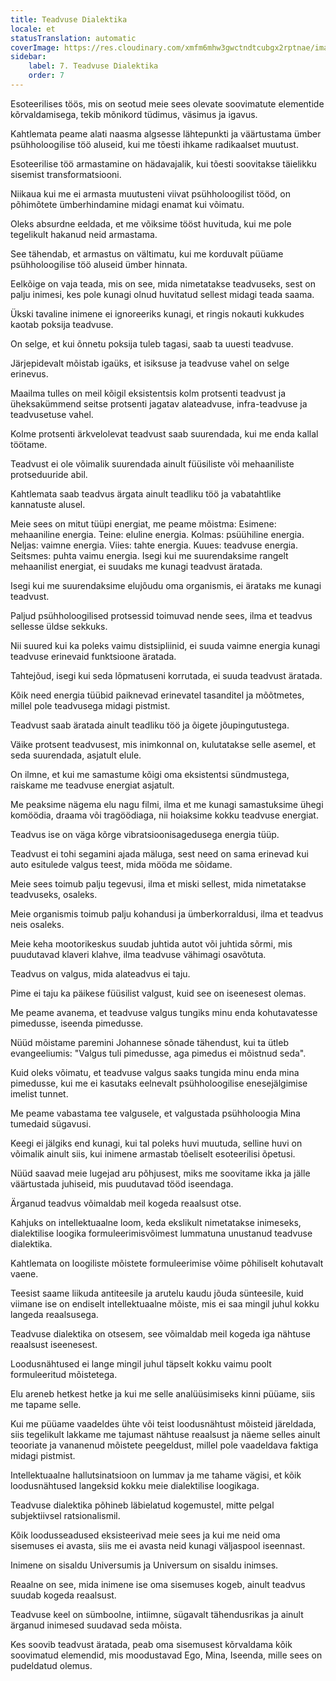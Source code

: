 ```yaml
---
title: Teadvuse Dialektika
locale: et
statusTranslation: automatic
coverImage: https://res.cloudinary.com/xmfm6mhw3gwctndtcubgx2rptnae/image/upload/v1741354419/small_cover_la_gran_rebelion_28716e29d2.webp
sidebar:
    label: 7. Teadvuse Dialektika
    order: 7
---
```

Esoteerilises töös, mis on seotud meie sees olevate soovimatute elementide kõrvaldamisega, tekib mõnikord tüdimus, väsimus ja igavus.

Kahtlemata peame alati naasma algsesse lähtepunkti ja väärtustama ümber psühholoogilise töö aluseid, kui me tõesti ihkame radikaalset muutust.

Esoteerilise töö armastamine on hädavajalik, kui tõesti soovitakse täielikku sisemist transformatsiooni.

Niikaua kui me ei armasta muutusteni viivat psühholoogilist tööd, on põhimõtete ümberhindamine midagi enamat kui võimatu.

Oleks absurdne eeldada, et me võiksime tööst huvituda, kui me pole tegelikult hakanud neid armastama.

See tähendab, et armastus on vältimatu, kui me korduvalt püüame psühholoogilise töö aluseid ümber hinnata.

Eelkõige on vaja teada, mis on see, mida nimetatakse teadvuseks, sest on palju inimesi, kes pole kunagi olnud huvitatud sellest midagi teada saama.

Ükski tavaline inimene ei ignoreeriks kunagi, et ringis nokauti kukkudes kaotab poksija teadvuse.

On selge, et kui õnnetu poksija tuleb tagasi, saab ta uuesti teadvuse.

Järjepidevalt mõistab igaüks, et isiksuse ja teadvuse vahel on selge erinevus.

Maailma tulles on meil kõigil eksistentsis kolm protsenti teadvust ja üheksakümmend seitse protsenti jagatav alateadvuse, infra-teadvuse ja teadvusetuse vahel.

Kolme protsenti ärkvelolevat teadvust saab suurendada, kui me enda kallal töötame.

Teadvust ei ole võimalik suurendada ainult füüsiliste või mehaaniliste protseduuride abil.

Kahtlemata saab teadvus ärgata ainult teadliku töö ja vabatahtlike kannatuste alusel.

Meie sees on mitut tüüpi energiat, me peame mõistma: Esimene: mehaaniline energia. Teine: eluline energia. Kolmas: psüühiline energia. Neljas: vaimne energia. Viies: tahte energia. Kuues: teadvuse energia. Seitsmes: puhta vaimu energia. Isegi kui me suurendaksime rangelt mehaanilist energiat, ei suudaks me kunagi teadvust äratada.

Isegi kui me suurendaksime elujõudu oma organismis, ei ärataks me kunagi teadvust.

Paljud psühholoogilised protsessid toimuvad nende sees, ilma et teadvus sellesse üldse sekkuks.

Nii suured kui ka poleks vaimu distsipliinid, ei suuda vaimne energia kunagi teadvuse erinevaid funktsioone äratada.

Tahtejõud, isegi kui seda lõpmatuseni korrutada, ei suuda teadvust äratada.

Kõik need energia tüübid paiknevad erinevatel tasanditel ja mõõtmetes, millel pole teadvusega midagi pistmist.

Teadvust saab äratada ainult teadliku töö ja õigete jõupingutustega.

Väike protsent teadvusest, mis inimkonnal on, kulutatakse selle asemel, et seda suurendada, asjatult elule.

On ilmne, et kui me samastume kõigi oma eksistentsi sündmustega, raiskame me teadvuse energiat asjatult.

Me peaksime nägema elu nagu filmi, ilma et me kunagi samastuksime ühegi komöödia, draama või tragöödiaga, nii hoiaksime kokku teadvuse energiat.

Teadvus ise on väga kõrge vibratsioonisagedusega energia tüüp.

Teadvust ei tohi segamini ajada mäluga, sest need on sama erinevad kui auto esitulede valgus teest, mida mööda me sõidame.

Meie sees toimub palju tegevusi, ilma et miski sellest, mida nimetatakse teadvuseks, osaleks.

Meie organismis toimub palju kohandusi ja ümberkorraldusi, ilma et teadvus neis osaleks.

Meie keha mootorikeskus suudab juhtida autot või juhtida sõrmi, mis puudutavad klaveri klahve, ilma teadvuse vähimagi osavõtuta.

Teadvus on valgus, mida alateadvus ei taju.

Pime ei taju ka päikese füüsilist valgust, kuid see on iseenesest olemas.

Me peame avanema, et teadvuse valgus tungiks minu enda kohutavatesse pimedusse, iseenda pimedusse.

Nüüd mõistame paremini Johannese sõnade tähendust, kui ta ütleb evangeeliumis: "Valgus tuli pimedusse, aga pimedus ei mõistnud seda".

Kuid oleks võimatu, et teadvuse valgus saaks tungida minu enda mina pimedusse, kui me ei kasutaks eelnevalt psühholoogilise enesejälgimise imelist tunnet.

Me peame vabastama tee valgusele, et valgustada psühholoogia Mina tumedaid sügavusi.

Keegi ei jälgiks end kunagi, kui tal poleks huvi muutuda, selline huvi on võimalik ainult siis, kui inimene armastab tõeliselt esoteerilisi õpetusi.

Nüüd saavad meie lugejad aru põhjusest, miks me soovitame ikka ja jälle väärtustada juhiseid, mis puudutavad tööd iseendaga.

Ärganud teadvus võimaldab meil kogeda reaalsust otse.

Kahjuks on intellektuaalne loom, keda ekslikult nimetatakse inimeseks, dialektilise loogika formuleerimisvõimest lummatuna unustanud teadvuse dialektika.

Kahtlemata on loogiliste mõistete formuleerimise võime põhiliselt kohutavalt vaene.

Teesist saame liikuda antiteesile ja arutelu kaudu jõuda sünteesile, kuid viimane ise on endiselt intellektuaalne mõiste, mis ei saa mingil juhul kokku langeda reaalsusega.

Teadvuse dialektika on otsesem, see võimaldab meil kogeda iga nähtuse reaalsust iseenesest.

Loodusnähtused ei lange mingil juhul täpselt kokku vaimu poolt formuleeritud mõistetega.

Elu areneb hetkest hetke ja kui me selle analüüsimiseks kinni püüame, siis me tapame selle.

Kui me püüame vaadeldes ühte või teist loodusnähtust mõisteid järeldada, siis tegelikult lakkame me tajumast nähtuse reaalsust ja näeme selles ainult teooriate ja vananenud mõistete peegeldust, millel pole vaadeldava faktiga midagi pistmist.

Intellektuaalne hallutsinatsioon on lummav ja me tahame vägisi, et kõik loodusnähtused langeksid kokku meie dialektilise loogikaga.

Teadvuse dialektika põhineb läbielatud kogemustel, mitte pelgal subjektiivsel ratsionalismil.

Kõik loodusseadused eksisteerivad meie sees ja kui me neid oma sisemuses ei avasta, siis me ei avasta neid kunagi väljaspool iseennast.

Inimene on sisaldu Universumis ja Universum on sisaldu inimses.

Reaalne on see, mida inimene ise oma sisemuses kogeb, ainult teadvus suudab kogeda reaalsust.

Teadvuse keel on sümboolne, intiimne, sügavalt tähendusrikas ja ainult ärganud inimesed suudavad seda mõista.

Kes soovib teadvust äratada, peab oma sisemusest kõrvaldama kõik soovimatud elemendid, mis moodustavad Ego, Mina, Iseenda, mille sees on pudeldatud olemus.

